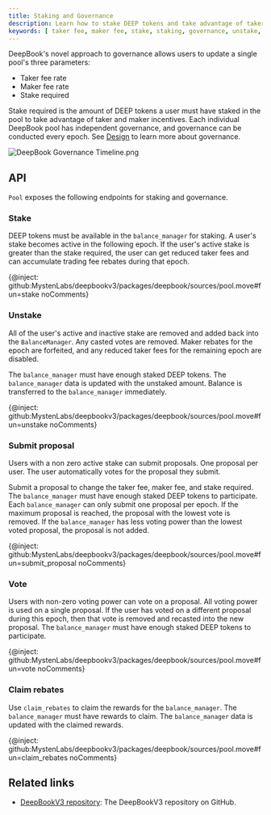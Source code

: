 ```yaml
---
title: Staking and Governance
description: Learn how to stake DEEP tokens and take advantage of taker and minter incentives.
keywords: [ taker fee, maker fee, stake, staking, governance, unstake, submit proposal, vote, claim rebates, deepbook pool, deepbook governance, deepbookv3 ]
---
```


DeepBook's novel approach to governance allows users to update a single pool's three parameters: 

- Taker fee rate
- Maker fee rate
- Stake required

Stake required is the amount of DEEP tokens a user must have staked in the pool to take advantage of taker and maker incentives. Each individual DeepBook pool has independent governance, and governance can be conducted every epoch. See [Design](./design.mdx#governance) to learn more about governance.

![DeepBook Governance Timeline.png](./images/governance.png)

## API

`Pool` exposes the following endpoints for staking and governance.

### Stake

DEEP tokens must be available in the `balance_manager` for staking. A user's stake becomes active in the following epoch. If the user's active stake is greater than the stake required, the user can get reduced taker fees and can accumulate trading fee rebates during that epoch.

{@inject: github:MystenLabs/deepbookv3/packages/deepbook/sources/pool.move#fun=stake noComments}

### Unstake

All of the user's active and inactive stake are removed and added back into the `BalanceManager`. Any casted votes are removed. Maker rebates for the epoch are forfeited, and any reduced taker fees for the remaining epoch are disabled.

The `balance_manager` must have enough staked DEEP tokens. The `balance_manager` data is updated with the unstaked amount. Balance is transferred to the `balance_manager` immediately.

{@inject: github:MystenLabs/deepbookv3/packages/deepbook/sources/pool.move#fun=unstake noComments}

### Submit proposal

Users with a non zero active stake can submit proposals. One proposal per user. The user automatically votes for the proposal they submit.

Submit a proposal to change the taker fee, maker fee, and stake required. The `balance_manager` must have enough staked DEEP tokens to participate. Each `balance_manager` can only submit one proposal per epoch. If the maximum proposal is reached, the proposal with the lowest vote is removed. If the `balance_manager` has less voting power than the lowest voted proposal, the proposal is not added.

{@inject: github:MystenLabs/deepbookv3/packages/deepbook/sources/pool.move#fun=submit_proposal noComments}

### Vote

Users with non-zero voting power can vote on a proposal. All voting power is used on a single proposal. If the user has voted on a different proposal during this epoch, then that vote is removed and recasted into the new proposal. The `balance_manager` must have enough staked DEEP tokens to participate.

{@inject: github:MystenLabs/deepbookv3/packages/deepbook/sources/pool.move#fun=vote noComments}

### Claim rebates

Use `claim_rebates` to claim the rewards for the `balance_manager`. The `balance_manager` must have rewards to claim. The `balance_manager` data is updated with the claimed rewards.

{@inject: github:MystenLabs/deepbookv3/packages/deepbook/sources/pool.move#fun=claim_rebates noComments}

## Related links

- [DeepBookV3 repository](https://github.com/MystenLabs/deepbookv3): The DeepBookV3 repository on GitHub.
